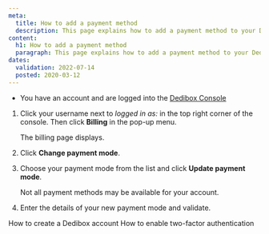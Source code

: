 ```yaml
---
meta:
  title: How to add a payment method
  description: This page explains how to add a payment method to your Dedibox console.
content:
  h1: How to add a payment method
  paragraph: This page explains how to add a payment method to your Dedibox console.
dates:
  validation: 2022-07-14
  posted: 2020-03-12
---
```


<Message type="requirement">

  - You have an account and are logged into the [Dedibox Console](https://console.online.net) 

</Message>

1. Click your username next to _logged in as:_ in the top right corner of the console. Then click **Billing** in the pop-up menu.

    <Lightbox src="scaleway-dedibox-popup.webp" alt="" />

   The billing page displays.

2. Click **Change payment mode**.

3. Choose your payment mode from the list and click **Update payment mode**.

    <Lightbox src="scaleway-dedibox-new-paymentmode.webp" alt="" />

    <Message type="note">

    Not all payment methods may be available for your account.

    </Message>

4. Enter the details of your new payment mode and validate.

<Navigation title="See Also">
  <PreviousButton to="/dedibox-console/my-account/how-to/create-a-dedibox-account/">How to create a Dedibox account</PreviousButton>
  <NextButton to="/dedibox-console/my-account/how-to/enable-two-factor-authentication/">How to enable two-factor authentication</NextButton>
</Navigation>

